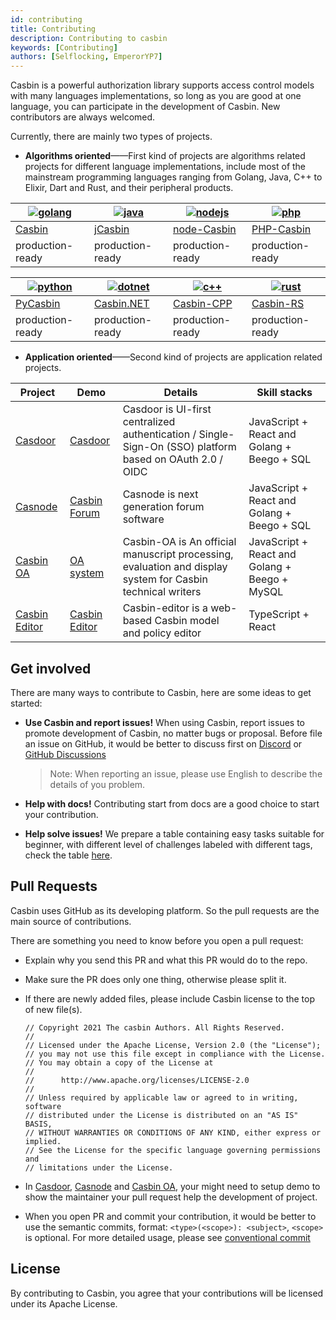 ```yaml
---
id: contributing
title: Contributing
description: Contributing to casbin
keywords: [Contributing]
authors: [Selflocking, EmperorYP7]
---
```


Casbin is a powerful authorization library supports access control models with many languages implementations, so long as you are good at one language, you can participate in the development of Casbin. New contributors are always welcomed.

Currently, there are mainly two types of projects.

* **Algorithms oriented**——First kind of projects are algorithms related projects for different language implementations, include most of the mainstream programming languages ranging from Golang, Java, C++ to Elixir, Dart and Rust, and their peripheral products.

| [![golang](/img/langs/golang.png)](https://github.com/casbin/casbin) | [![java](/img/langs/java.png)](https://github.com/casbin/jcasbin) | [![nodejs](/img/langs/nodejs.png)](https://github.com/casbin/node-casbin) | [![php](/img/langs/php.png)](https://github.com/php-casbin/php-casbin) |
|----------------------------------------------------------------------|-------------------------------------------------------------------|---------------------------------------------------------------------------|------------------------------------------------------------------------|
| [Casbin](https://github.com/casbin/casbin)                           | [jCasbin](https://github.com/casbin/jcasbin)                      | [node-Casbin](https://github.com/casbin/node-casbin)                      | [PHP-Casbin](https://github.com/php-casbin/php-casbin)                 |
| production-ready                                                     | production-ready                                                  | production-ready                                                          | production-ready                                                       |

| [![python](/img/langs/python.png)](https://github.com/casbin/pycasbin) | [![dotnet](/img/langs/dotnet.png)](https://github.com/casbin/Casbin.NET) | [![c++](/img/langs/cpp.png)](https://github.com/casbin/casbin-cpp) | [![rust](/img/langs/rust.png)](https://github.com/casbin/casbin-rs) |
|------------------------------------------------------------------------|--------------------------------------------------------------------------|--------------------------------------------------------------------|---------------------------------------------------------------------|
| [PyCasbin](https://github.com/casbin/pycasbin)                         | [Casbin.NET](https://github.com/casbin/Casbin.NET)                       | [Casbin-CPP](https://github.com/casbin/casbin-cpp)                 | [Casbin-RS](https://github.com/casbin/casbin-rs)                    |
| production-ready                                                       | production-ready                                                         | production-ready                                                   | production-ready                                                    |

* **Application oriented**——Second kind of projects are application related projects.

| Project | Demo | Details | Skill stacks |
| -- | -- | -- | -- |
| [Casdoor](https://github.com/casdoor/casdoor) | [Casdoor](https://casdoor.org/) | Casdoor is UI-first centralized authentication / Single-Sign-On (SSO) platform based on OAuth 2.0 / OIDC | JavaScript + React and Golang + Beego + SQL |
| [Casnode](https://github.com/casbin/casnode) | [Casbin Forum](https://forum.casbin.com) | Casnode is next generation forum software | JavaScript + React and Golang + Beego + SQL |
| [Casbin OA](https://github.com/casbin/casbin-oa) | [OA system](https://oa.casbin.com) | Casbin-OA is An official manuscript processing, evaluation and display system for Casbin technical writers | JavaScript + React and Golang + Beego + MySQL |
| [Casbin Editor](https://github.com/casbin/casbin-editor) | [Casbin Editor](https://editor.casbin.org) | Casbin-editor is a web-based Casbin model and policy editor | TypeScript + React |

## Get involved

There are many ways to contribute to Casbin, here are some ideas to get started:

* **Use Casbin and report issues!** When using Casbin, report issues to promote development of Casbin, no matter bugs or proposal. Before file an issue on GitHub, it would be better to discuss first on [Discord](https://discord.gg/qteNGWt8UY) or [GitHub Discussions](https://github.com/casbin/casbin/discussions)

  > Note: When reporting an issue, please use English to describe the details of you problem.

* **Help with docs!** Contributing start from docs are a good choice to start your contribution.

* **Help solve issues!** We prepare a table containing easy tasks suitable for beginner, with different level of challenges labeled with different tags, check the table [here](https://github.com/orgs/casbin/projects/2).

## Pull Requests

Casbin uses GitHub as its developing platform. So the pull requests are the main source of contributions.

There are something you need to know before you open a pull request:

* Explain why you send this PR and what this PR would do to the repo.

* Make sure the PR does only one thing, otherwise please split it.

* If there are newly added files, please include Casbin license to the top of new file(s).

  ```
  // Copyright 2021 The casbin Authors. All Rights Reserved.
  //
  // Licensed under the Apache License, Version 2.0 (the "License");
  // you may not use this file except in compliance with the License.
  // You may obtain a copy of the License at
  //
  //      http://www.apache.org/licenses/LICENSE-2.0
  //
  // Unless required by applicable law or agreed to in writing, software
  // distributed under the License is distributed on an "AS IS" BASIS,
  // WITHOUT WARRANTIES OR CONDITIONS OF ANY KIND, either express or implied.
  // See the License for the specific language governing permissions and
  // limitations under the License.
  ```

* In [Casdoor](https://github.com/casdoor/casdoor), [Casnode](https://github.com/casbin/casnode) and [Casbin OA](https://github.com/casbin/casbin-oa), your might need to setup demo to show the maintainer your pull request help the development of project.

* When you open PR and commit your contribution, it would be better to use the semantic commits, format: ```<type>(<scope>): <subject>```, ```<scope>``` is optional. For more detailed usage, please see [conventional commit](https://www.conventionalcommits.org/en/v1.0.0/)

## License

By contributing to Casbin, you agree that your contributions will be licensed under its Apache License.
